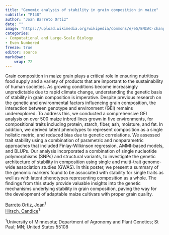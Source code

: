 ```yaml
---
title: "Genomic analysis of stability in grain composition in maize"
subtitle: "P148"
author: "Joan Barreto Ortiz"
date: ""
image: "https://upload.wikimedia.org/wikipedia/commons/e/e5/ENIAC-changing_a_tube.jpg"
categories: 
- Computational and Large-Scale Biology
- Even Numbered
freeze: true
editor: source
markdown: 
    wrap: 72
---
```


Grain composition in maize grain plays a critical role in ensuring nutritious food supply and a variety of products that are important to the sustainability of human societies. As growing conditions become increasingly unpredictable due to rapid climate change, understanding the genetic basis of stability in grain composition is imperative. Despite previous research on the genetic and environmental factors influencing grain composition, the interaction between genotype and environment (GEI) remains underexplored. To address this, we conducted a comprehensive GEI analysis on over 500 maize inbred lines grown in five environments, for compositional traits including protein, starch, fiber, ash, moisture, and fat. In addition, we derived latent phenotypes to represent composition as a single holistic metric, and reduced bias due to genetic correlations. We assessed trait stability using a combination of parametric and nonparametric approaches that included Finlay-Wilkinson regression, AMMI-based models, and BLUPs. Our analysis incorporated a combination of single nucleotide polymorphisms (SNPs) and structural variants, to investigate the genetic architecture of stability in composition using single and multi-trait genome-wide association studies (GWAS). In this poster, we present a summary of the genomic markers found to be associated with stability for single traits as well as with latent phenotypes representing composition as a whole. The findings from this study provide valuable insights into the genetic mechanisms underlying stability in grain composition, paving the way for the development of adaptable maize cultivars with proper grain quality.

<a href='mailto:jbarreto@umn.edu'>Barreto Ortiz, Joan</a><sup>1</sup><br><a href='mailto:cnhirsch@umn.edu'>Hirsch, Candice</a><sup>1</sup><br>

<sup>1</sup>University of Minnesota; Department of Agronomy and Plant Genetics; St Paul; MN; United States 55108<br>